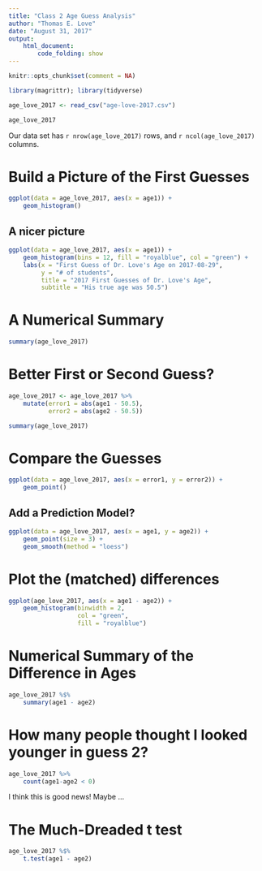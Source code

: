 ---
title: "Class 2 Age Guess Analysis"
author: "Thomas E. Love"
date: "August 31, 2017"
output: 
    html_document:
        code_folding: show
---

```{r setup, include=FALSE}
knitr::opts_chunk$set(comment = NA)
```

```{r load-packages}
library(magrittr); library(tidyverse)
```

```{r load-dataset}
age_love_2017 <- read_csv("age-love-2017.csv")
```

```{r look-at-data}
age_love_2017
```

Our data set has `r nrow(age_love_2017)` rows, and `r ncol(age_love_2017)` columns.

# Build a Picture of the First Guesses

```{r first-histogram}
ggplot(data = age_love_2017, aes(x = age1)) +
    geom_histogram()
```

## A nicer picture

```{r second-histogram}
ggplot(data = age_love_2017, aes(x = age1)) +
    geom_histogram(bins = 12, fill = "royalblue", col = "green") +
    labs(x = "First Guess of Dr. Love's Age on 2017-08-29",
         y = "# of students",
         title = "2017 First Guesses of Dr. Love's Age",
         subtitle = "His true age was 50.5")
```

# A Numerical Summary

```{r numerical-summary}
summary(age_love_2017)
```

# Better First or Second Guess?

```{r calculate-errors}
age_love_2017 <- age_love_2017 %>%
    mutate(error1 = abs(age1 - 50.5),
           error2 = abs(age2 - 50.5))

summary(age_love_2017)
```

# Compare the Guesses

```{r guess-1-vs-2}
ggplot(data = age_love_2017, aes(x = error1, y = error2)) +
    geom_point()
```

## Add a Prediction Model?

```{r guess1-vs-guess2-with-loess-smooth}
ggplot(data = age_love_2017, aes(x = age1, y = age2)) +
    geom_point(size = 3) + 
    geom_smooth(method = "loess")
```

# Plot the (matched) differences

```{r histogram-of-differences}
ggplot(age_love_2017, aes(x = age1 - age2)) +
    geom_histogram(binwidth = 2, 
                   col = "green",
                   fill = "royalblue")
```

# Numerical Summary of the Difference in Ages

```{r comparing-guess1-to-guess2}
age_love_2017 %$%
    summary(age1 - age2)
```

# How many people thought I looked younger in guess 2?

```{r count-of-younger-guesses}
age_love_2017 %>%
    count(age1-age2 < 0)
```

I think this is good news! Maybe ...

# The Much-Dreaded t test

```{r t-test-comparing-guess1-to-guess2}
age_love_2017 %$%
    t.test(age1 - age2)
```

